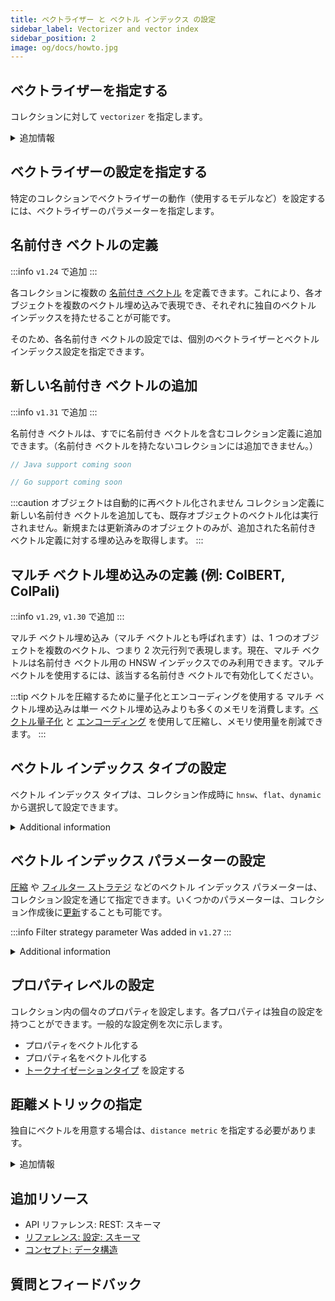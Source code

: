 ```yaml
---
title: ベクトライザー と ベクトル インデックス の設定
sidebar_label: Vectorizer and vector index
sidebar_position: 2
image: og/docs/howto.jpg
---
```




<VectorConfigSyntax />

## ベクトライザーを指定する

コレクションに対して `vectorizer` を指定します。

<details>
  <summary>追加情報</summary>

コレクションレベルの設定は、デフォルト値および [環境変数](/deploy/configuration/env-vars/index.md) などの一般的な設定パラメーターよりも優先されます。

- [利用可能なモデル統合](../model-providers/index.md)
- [ベクトライザー設定リファレンス](/weaviate/config-refs/collections.mdx#vector-configuration)

</details>

<Tabs groupId="languages">
  <TabItem value="py" label="Python Client v4">
    <FilteredTextBlock
      text={PyCode}
      startMarker="# START Vectorizer"
      endMarker="# END Vectorizer"
      language="py"
    />
  </TabItem>

<TabItem value="py3" label="Python Client v3">
  <FilteredTextBlock
    text={PyCodeV3}
    startMarker="# START Vectorizer"
    endMarker="# END Vectorizer"
    language="pyv3"
  />
</TabItem>

<TabItem value="js" label="JS/TS Client v3">
  <FilteredTextBlock
    text={TSCode}
    startMarker="// START Vectorizer"
    endMarker="// END Vectorizer"
    language="ts"
  />
</TabItem>

<TabItem value="js2" label="JS/TS Client v2">
  <FilteredTextBlock
    text={TSCodeLegacy}
    startMarker="// START Vectorizer"
    endMarker="// END Vectorizer"
    language="tsv2"
  />
</TabItem>

<TabItem value="java" label="Java">
  <FilteredTextBlock
    text={JavaCode}
    startMarker="// START CreateCollectionWithVectorizer"
    endMarker="// END CreateCollectionWithVectorizer"
    language="java"
  />
</TabItem>

<TabItem value="go" label="Go">
  <FilteredTextBlock
    text={GoCode}
    startMarker="// START CreateCollectionWithVectorizer"
    endMarker="// END CreateCollectionWithVectorizer"
    language="gonew"
  />
</TabItem>

</Tabs>

## ベクトライザーの設定を指定する


<VectorsAutoSchemaError />

特定のコレクションでベクトライザーの動作（使用するモデルなど）を設定するには、ベクトライザーのパラメーターを指定します。

<Tabs groupId="languages">
  <TabItem value="py" label="Python Client v4">
    <FilteredTextBlock
      text={PyCode}
      startMarker="# START ModuleSettings"
      endMarker="# END ModuleSettings"
      language="py"
    />
  </TabItem>

<TabItem value="py3" label="Python Client v3">
  <FilteredTextBlock
    text={PyCodeV3}
    startMarker="# START ModuleSettings"
    endMarker="# END ModuleSettings"
    language="pyv3"
  />
</TabItem>

<TabItem value="js" label="JS/TS Client v3">
  <FilteredTextBlock
    text={TSCode}
    startMarker="// START ModuleSettings"
    endMarker="// END ModuleSettings"
    language="ts"
  />
</TabItem>

<TabItem value="js2" label="JS/TS Client v2">
  <FilteredTextBlock
    text={TSCodeLegacy}
    startMarker="// START ModuleSettings"
    endMarker="// END ModuleSettings"
    language="tsv2"
  />
</TabItem>

<TabItem value="java" label="Java">
  <FilteredTextBlock
    text={JavaCode}
    startMarker="// START ModuleSettings"
    endMarker="// END ModuleSettings"
    language="java"
  />
</TabItem>

<TabItem value="go" label="Go">
  <FilteredTextBlock
    text={GoCode}
    startMarker="// START ModuleSettings"
    endMarker="// END ModuleSettings"
    language="gonew"
  />
</TabItem>

</Tabs>



## 名前付き ベクトルの定義

:::info `v1.24` で追加
:::

各コレクションに複数の [名前付き ベクトル](../concepts/data.md#multiple-vector-embeddings-named-vectors) を定義できます。これにより、各オブジェクトを複数のベクトル埋め込みで表現でき、それぞれに独自のベクトル インデックスを持たせることが可能です。

そのため、各名前付き ベクトルの設定では、個別のベクトライザーとベクトル インデックス設定を指定できます。

<Tabs groupId="languages">
  <TabItem value="py" label="Python Client v4">
    <FilteredTextBlock
      text={PyCode}
      startMarker="# START BasicNamedVectors"
      endMarker="# END BasicNamedVectors"
      language="py"
    />
  </TabItem>

<TabItem value="py3" label="Python Client v3">
  <FilteredTextBlock
    text={PyCodeV3}
    startMarker="# START BasicNamedVectors"
    endMarker="# END BasicNamedVectors"
    language="pyv3"
  />
</TabItem>

<TabItem value="js" label="JS/TS Client v3">
  <FilteredTextBlock
    text={TSCode}
    startMarker="// START BasicNamedVectors"
    endMarker="// END BasicNamedVectors"
    language="ts"
  />
</TabItem>

<TabItem value="js2" label="JS/TS Client v2">
  <FilteredTextBlock
    text={TSCodeLegacy}
    startMarker="// START BasicNamedVectors"
    endMarker="// END BasicNamedVectors"
    language="tsv2"
  />
</TabItem>

<TabItem value="java" label="Java">
  <FilteredTextBlock
    text={JavaCode}
    startMarker="// START CreateCollectionWithNamedVectors"
    endMarker="// END CreateCollectionWithNamedVectors"
    language="java"
  />
</TabItem>

<TabItem value="go" label="Go">
  <FilteredTextBlock
    text={GoCode}
    startMarker="// START CreateCollectionWithNamedVectors"
    endMarker="// END CreateCollectionWithNamedVectors"
    language="gonew"
  />
</TabItem>

</Tabs>

## 新しい名前付き ベクトルの追加

:::info `v1.31` で追加
:::

名前付き ベクトルは、すでに名前付き ベクトルを含むコレクション定義に追加できます。（名前付き ベクトルを持たないコレクションには追加できません。）

<Tabs groupId="languages">
  <TabItem value="py" label="Python Client v4">
    <FilteredTextBlock
      text={PyCode}
      startMarker="# START AddNamedVectors"
      endMarker="# END AddNamedVectors"
      language="py"
    />
  </TabItem>
  <TabItem value="js" label="JS/TS Client v3">
<FilteredTextBlock
      text={TSCode}
      startMarker="// START AddNamedVectors"
      endMarker="// END AddNamedVectors"
      language="js"
    />
  </TabItem>
  <TabItem value="java" label="Java">

```java
// Java support coming soon
```

  </TabItem>
  <TabItem value="go" label="Go">

```go
// Go support coming soon
```

  </TabItem>
</Tabs>

:::caution オブジェクトは自動的に再ベクトル化されません
コレクション定義に新しい名前付き ベクトルを追加しても、既存オブジェクトのベクトル化は実行されません。新規または更新済みのオブジェクトのみが、追加された名前付き ベクトル定義に対する埋め込みを取得します。
:::

## マルチ ベクトル埋め込みの定義 (例: ColBERT, ColPali)

:::info `v1.29`, `v1.30` で追加
:::

マルチ ベクトル埋め込み（マルチ ベクトルとも呼ばれます）は、1 つのオブジェクトを複数のベクトル、つまり 2 次元行列で表現します。現在、マルチ ベクトルは名前付き ベクトル用の HNSW インデックスでのみ利用できます。マルチ ベクトルを使用するには、該当する名前付き ベクトルで有効化してください。

<Tabs groupId="languages">
  <TabItem value="py" label="Python Client v4">
    <FilteredTextBlock
      text={PyCode}
      startMarker="# START MultiValueVectorCollection"
      endMarker="# END MultiValueVectorCollection"
      language="py"
    />
  </TabItem>
    <TabItem value="js" label="JS/TS Client v3">
  <FilteredTextBlock
        text={TSCode}
        startMarker="// START MultiValueVectorCollection"
        endMarker="// END MultiValueVectorCollection"
        language="js"
      />
  </TabItem>
  <TabItem value="java" label="Java">
    <FilteredTextBlock
      text={JavaCode}
      startMarker="// START MultiValueVectorCollection"
      endMarker="// END MultiValueVectorCollection"
      language="java"
    />
  </TabItem>
</Tabs>

:::tip ベクトルを圧縮するために量子化とエンコーディングを使用する
マルチ ベクトル埋め込みは単一 ベクトル埋め込みよりも多くのメモリを消費します。[ベクトル量子化](../configuration/compression/index.md) と [エンコーディング](../configuration/compression/multi-vectors.md#muvera-encoding) を使用して圧縮し、メモリ使用量を削減できます。
:::



## ベクトル インデックス タイプの設定

ベクトル インデックス タイプは、コレクション作成時に `hnsw`、`flat`、`dynamic` から選択して設定できます。

<Tabs groupId="languages">
  <TabItem value="py" label="Python Client v4">
    <FilteredTextBlock
      text={PyCode}
      startMarker="# START SetVectorIndexType"
      endMarker="# END SetVectorIndexType"
      language="py"
    />
  </TabItem>

<TabItem value="py3" label="Python Client v3">
  <FilteredTextBlock
    text={PyCodeV3}
    startMarker="# START SetVectorIndexType"
    endMarker="# END SetVectorIndexType"
    language="pyv3"
  />
</TabItem>

<TabItem value="js" label="JS/TS Client v3">
  <FilteredTextBlock
    text={TSCode}
    startMarker="// START SetVectorIndexType"
    endMarker="// END SetVectorIndexType"
    language="ts"
  />
</TabItem>

<TabItem value="js2" label="JS/TS Client v2">
  <FilteredTextBlock
    text={TSCodeLegacy}
    startMarker="// START SetVectorIndexType"
    endMarker="// END SetVectorIndexType"
    language="tsv2"
  />
</TabItem>

<TabItem value="java" label="Java">
  <FilteredTextBlock
    text={JavaCode}
    startMarker="// START SetVectorIndexType"
    endMarker="// END SetVectorIndexType"
    language="java"
  />
</TabItem>

  <TabItem value="go" label="Go">
    <FilteredTextBlock
      text={GoCode}
      startMarker="// START SetVectorIndexType"
      endMarker="// END SetVectorIndexType"
      language="gonew"
    />
  </TabItem>
</Tabs>

<details>
  <summary>Additional information</summary>

- インデックス タイプと圧縮の詳細については、[概念: ベクトル インデックス](../concepts/indexing/vector-index.md) を参照してください。

</details>

## ベクトル インデックス パラメーターの設定

[圧縮](../configuration/compression/index.md) や [フィルター ストラテジ](../concepts/filtering.md#filter-strategy) などのベクトル インデックス パラメーターは、コレクション設定を通じて指定できます。いくつかのパラメーターは、コレクション作成後に[更新](collection-operations.mdx#update-a-collection-definition)することも可能です。

:::info Filter strategy parameter
Was added in `v1.27`
:::

<Tabs groupId="languages">
  <TabItem value="py" label="Python Client v4">
    <FilteredTextBlock
      text={PyCode}
      startMarker="# START SetVectorIndexParams"
      endMarker="# END SetVectorIndexParams"
      language="py"
    />
  </TabItem>

<TabItem value="py3" label="Python Client v3">
  <FilteredTextBlock
    text={PyCodeV3}
    startMarker="# START SetVectorIndexParams"
    endMarker="# END SetVectorIndexParams"
    language="pyv3"
  />
</TabItem>

<TabItem value="js" label="JS/TS Client v3">
  <FilteredTextBlock
    text={TSCode}
    startMarker="// START SetVectorIndexParams"
    endMarker="// END SetVectorIndexParams"
    language="ts"
  />
</TabItem>

<TabItem value="js2" label="JS/TS Client v2">
  <FilteredTextBlock
    text={TSCodeLegacy}
    startMarker="// START SetVectorIndexParams"
    endMarker="// END SetVectorIndexParams"
    language="tsv2"
  />
</TabItem>

<TabItem value="java" label="Java">
  <FilteredTextBlock
    text={JavaCode}
    startMarker="// START SetVectorIndexParams"
    endMarker="// END SetVectorIndexParams"
    language="java"
  />
</TabItem>

  <TabItem value="go" label="Go">
    <FilteredTextBlock
      text={GoCode}
      startMarker="// START SetVectorIndexParams"
      endMarker="// END SetVectorIndexParams"
      language="gonew"
    />
  </TabItem>
</Tabs>

<details>
  <summary>Additional information</summary>

- インデックス タイプと圧縮の詳細については、[概念: ベクトル インデックス](../concepts/indexing/vector-index.md) を参照してください。

</details>



## プロパティレベルの設定

コレクション内の個々のプロパティを設定します。各プロパティは独自の設定を持つことができます。一般的な設定例を次に示します。

- プロパティをベクトル化する
- プロパティ名をベクトル化する
- [トークナイゼーションタイプ](../config-refs/collections.mdx#tokenization) を設定する

<Tabs groupId="languages">
  <TabItem value="py" label="Python Client v4">
    <FilteredTextBlock
      text={PyCode}
      startMarker="# START PropModuleSettings"
      endMarker="# END PropModuleSettings"
      language="py"
    />
  </TabItem>

<TabItem value="py3" label="Python Client v3">
  <FilteredTextBlock
    text={PyCodeV3}
    startMarker="# START PropModuleSettings"
    endMarker="# END PropModuleSettings"
    language="pyv3"
  />
</TabItem>

<TabItem value="js" label="JS/TS Client v3">
  <FilteredTextBlock
    text={TSCode}
    startMarker="// START PropModuleSettings"
    endMarker="// END PropModuleSettings"
    language="ts"
  />
</TabItem>

<TabItem value="js2" label="JS/TS Client v2">
  <FilteredTextBlock
    text={TSCodeLegacy}
    startMarker="// START PropModuleSettings"
    endMarker="// END PropModuleSettings"
    language="tsv2"
  />
</TabItem>

<TabItem value="java" label="Java">
  <FilteredTextBlock
    text={JavaCode}
    startMarker="// START PropModuleSettings"
    endMarker="// END PropModuleSettings"
    language="java"
  />
</TabItem>

  <TabItem value="go" label="Go">
    <FilteredTextBlock
      text={GoCode}
      startMarker="// START PropModuleSettings"
      endMarker="// END PropModuleSettings"
      language="gonew"
    />
  </TabItem>
</Tabs>

## 距離メトリックの指定

独自にベクトルを用意する場合は、`distance metric` を指定する必要があります。

<Tabs groupId="languages">
  <TabItem value="py" label="Python Client v4">
    <FilteredTextBlock
      text={PyCode}
      startMarker="# START DistanceMetric"
      endMarker="# END DistanceMetric"
      language="py"
    />
  </TabItem>

<TabItem value="py3" label="Python Client v3">
  <FilteredTextBlock
    text={PyCodeV3}
    startMarker="# START DistanceMetric"
    endMarker="# END DistanceMetric"
    language="pyv3"
  />
</TabItem>

<TabItem value="js" label="JS/TS Client v3">
  <FilteredTextBlock
    text={TSCode}
    startMarker="// START DistanceMetric"
    endMarker="// END DistanceMetric"
    language="ts"
  />
</TabItem>

<TabItem value="js2" label="JS/TS Client v2">
  <FilteredTextBlock
    text={TSCodeLegacy}
    startMarker="// START DistanceMetric"
    endMarker="// END DistanceMetric"
    language="tsv2"
  />
</TabItem>

<TabItem value="java" label="Java">
  <FilteredTextBlock
    text={JavaCode}
    startMarker="// START DistanceMetric"
    endMarker="// END DistanceMetric"
    language="java"
  />
</TabItem>

  <TabItem value="go" label="Go">
    <FilteredTextBlock
      text={GoCode}
      startMarker="// START DistanceMetric"
      endMarker="// END DistanceMetric"
      language="gonew"
    />
  </TabItem>
</Tabs>

<details>
  <summary>
     追加情報
  </summary>

設定パラメーターの詳細については、次を参照してください。

- [距離](../config-refs/distances.md)
- [ベクトルインデックス](../config-refs/indexing/vector-index.mdx)

</details>


## 追加リソース

- <SkipLink href="/weaviate/api/rest#tag/schema/post/schema">API リファレンス: REST: スキーマ</SkipLink>
- [リファレンス: 設定: スキーマ](/weaviate/config-refs/collections.mdx)
- [コンセプト: データ構造](../concepts/data.md)

## 質問とフィードバック


<DocsFeedback />

